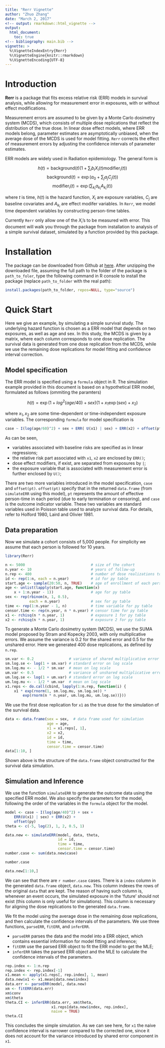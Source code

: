 ```yaml
---
title: "Rerr Vignette"
author: "Zhuo Zhang"
date: "March 2, 2017"
<!-- output: rmarkdown::html_vignette -->
output:
  html_document:
    toc: true
<!-- bibliography: main.bib -->
vignette: >
  %\VignetteIndexEntry{Rerr}
  %\VignetteEngine{knitr::rmarkdown}
  %\VignetteEncoding{UTF-8}
---
```


# Introduction

__Rerr__ is a package that fits excess relative risk (ERR) models in
survival analysis, while allowing for measurement error in exposures,
with or without effect modifications.

Measurement errors are assumed to be given by a Monte Carlo dosimetry
system (MCDS), which consists of multiple dose replications that
reflect the distribution of the true dose.  In linear dose effect
models, where ERR models belong, parameter estimates are
asymptotically unbiased, when the average dose of the MCDS is used for
model fitting.  `Rerr` corrects the effect of measurement errors by
adjusting the confidence intervals of parameter estimates.

ERR models are widely used in Radiation epidemiology.  The general
form is

$$ h(t) = \mathrm{background}(t)\left(1 + \sum_i b_i X_i(t)\mathrm{modifier}_i(t)\right)$$
$$ \mathrm{background}(t) = \exp\left(a_0 + \sum_j a_j C_j(t)\right) $$
$$ \mathrm{modifier}_i(t) = \exp\left(\sum_{k_i} a_{k_i} A_{k_i}(t)\right) $$

where $t$ is time, $h(t)$ is the hazard function, $X_i$ are exposure
variables, $C_j$ are baseline covariates and $A_{k_i}$ are effect
modifer variables.  In `Rerr`, we model time dependent variables by
constructing person-time tables.

Currently `Rerr` only allow one of the $X_i$'s to be measured with
error.  This document will walk you through the package from
installation to analysis of a simple survival dataset, simulated by a
function provided by this package.

# Installation

The package can be downloaded from Github at
[here](https://github.com/zhuozhang/Rerr).  After unzipping the
downloaded file, assuming the full path to the folder of the package
is `path_to_foler`, type the following command in R console to
install the package (replace `path_to_folder` with the real path):

```r
install.packages(path_to_folder, repos=NULL, type="source")
```

# Quick Start

Here we give an example, by simulating a simple survival study.  The
underlying hazard function is chosen as a ERR model that depends on
two exposures, as well as age and sex.  In this study, the MCDS is
given by a matrix, where each column corresponds to one dose
replication.  The survival data is generated from one dose replication
from the MCDS, while we use the remaining dose replications for model
fitting and confidence interval correction.

## Model specification

The ERR model is specified using a `formula` object in R.  The
simulation example provided in this document is based on a
hypothetical ERR model, formulated as follows (ommiting the paramters)

$$ h(t) = \exp\left(1 + log^2(age/40) + sex\right)\left(1 + x_1 \exp(sex) +
x_2\right) $$ 

where $x_1, x_2$ are some time-dependent or time-independent exposure
variables.  The corresponding `formula` for model specification is

```r
case ~ I(log(age/60)^2) + sex + ERR( U(x1) | sex) + ERR(x2) + offset(pt)
```

As can be seen, 

*  variables associated with baseline risks are specified as in
   linear regressions;
*  the relative risk part associated with `x1`, `x2` are enclosed by
   `ERR()`;
*  dose effect modifiers, if exist, are separated from exposures by `|`;
*  the exposure variable that is associated with measurement error is
   further enclosed by `U()`;

There are two more variables introduced in the model specification,
`case` and `offset(pt)`. `offset(pt)` specify that in the returned
`data.frame` (from `simulateERR` using this model), `pt` represents
the amount of effective person-time in each period (due to early
termination or censoring), and `case` is the outcome indicator
variable.  These two variables are standard variables used in Poisson
table used to analyze survival data.  For details, refer to Holford
1980, Laird and Olivier 1981.

## Data preparation

Now we simulate a cohort consists of 5,000 people.  For simplicity we
assume that each person is followed for 10 years.

```r
library(Rerr)

n <- 5000                              # size of the cohort
n.year <- 10                           # years of follow-up
n.rep <- 400                           # number of dose realizations to generate
id <- rep(1:n, each = n.year)          # id for py table
start.age <- sample(20:50, n, TRUE)    # age of enrollment of each person
age <- unlist(lapply(start.age, function(x)
    x + 1:n.year - 1))                 # age for py table
sex <- rep(rbinom(n, 1, 0.5),
           each = n.year)              # sex for py table
time <- rep(1:n.year - 1, n)           # time variable for py table
censor.time <- rep(n.year, n * n.year) # censor time for py table
x1 <- rchisq(n * n.year, 1)            # exposure 1 for py table
x2 <- rchisq(n * n.year, 1)            # exposure 2 for py table

```

To generate a Monte Carlo dosimetry system (MCDS), we use the SUMA
model proposed by Stram and Kopecky 2003, with only multiplicative
errors.  We assume the variance is 0.2 for the shared error and 0.5
for the unshared error. Here we generated 400 dose replications, as
defined by `n.rep`.

```r
sm.var <- 0.2                # variance of shared multiplicative error
sm.log.se <- log(1 + sm.var) # standard error on log scale
sm.log.mu <- - 1/2 * sm.var  # mean on log scale
um.var <- 0.5                # variance of unshared multiplicative error
um.log.se <- log(1 + um.var) # standard error on log scale
um.log.mu <- - 1/2 * um.var  # mean on log scale
x1.reps <- do.call(cbind, lapply(1:n.rep, function(i) {
    x1 * exp(rnorm(1, sm.log.mu, sm.log.se)) *
        exp(rnorm(n * n.year, um.log.mu, um.log.se))}))
```

We use the first dose replication for `x1` as the true dose for
the simulation of the survival data.

```r
data <- data.frame(sex = sex,  # data frame used for simulation
                   age = age,
                   x1 = x1.reps[, 1],
                   x2 = x2,
                   id = id,
                   time = time,
                   censor.time = censor.time)
data[1:10, ]

```
Shown above is the structure of the `data.frame` object constructed
for the survival data simulation.

## Simulation and Inference

We use the function `simulateERR` to generate the outcome data using
the specified ERR model.  We also specify the parameters for the
model, following the order of the variables in the `formula` object
for the model.

```r

model <- case ~ I(log(age/40)^2) + sex +
    ERR(U(x1) | sex) + ERR(x2) +
    offset(py)
theta <- c(-5, log(2), 1, 2, 0.5, 1)

data.new <- simulateERR(model, data, theta,
                        id = id,
                        time = time,
                        censor.time = censor.time)
number.case <- sum(data.new$case)

number.case

data.new[1:10,]
```

We can see that there are `r number.case` cases. There is a `index`
column in the generated `data.frame` object, `data.new`.  This column
indexes the rows of the original `data` that are kept. The reason of
having such column is, whenever an event occurs, the simulated
exposure in the 'future' should not exist (this column is only useful
for simulations). This column is necessary for aligning the dose
replications to the generated `data.frame`.

We fit the model using the average dose in the remaining dose
replications, and then calculate the confidence intervals of the
parameters.  We use three functions, `parseERR`, `fitERR`, and
`inferERR`.

-  `parseERR` parses the data and the model into a ERR object, which
   contains essential information for model fitting and inference;
-  `fitERR` use the parsed ERR object to fit the ERR model to get the
   MLE;
-  `inferERR` takes the parsed ERR object and the MLE to calculate the
   confidence intervals of the parameters.

```r
rep.index <- 1:n.rep
rep.index <- rep.index[-1]
x1.mean <- apply(x1.reps[, rep.index], 1, mean) 
data.new$x1 <- x1.mean[data.new$index]
data.err <- parseERR(model, data.new)
xm <- fitERR(data.err)
xm$conv
xm$theta
theta.CI <- inferERR(data.err, xm$theta,
                     x1.reps[data.new$index, rep.index],
                     naive = TRUE)
theta.CI
```

This concludes the simple simulation. As we can see here, for `x1` the
naive confidence interval is narrower compared to the corrected one,
since it does not account for the variance introduced by shared error
component in `x1`.

